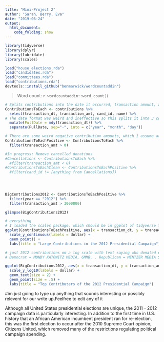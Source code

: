 ```yaml
---
title: "Mini-Project 2"
author: "Sarah, Berry, Eva"
date: "2019-03-24"
output: 
  html_document:
    code_folding: show
---
```


```r
library(tidyverse)
library(dplyr)
library(lubridate)
library(scales)
```

```r
load("house_elections.rda")
load("candidates.rda")
load("committees.rda")
load("contributions.rda")
devtools::install_github("benmarwick/wordcountaddin")
```


> Word count: `r wordcountaddin::word_count()`

```r

# Splits contributions into the date it occurred, transaction amount, and the the recipient's ID
ContributionsToEach <- contributions %>%
  select(transaction_dt, transaction_amt, cand_id, name) %>%
# The date format was weird and ineffective so this splits it into 3 columns, for year, month, and day. I used "lubridate" which should be part of tidyverse
  mutate(FullDate = mdy(transaction_dt)) %>%
  separate(FullDate, sep="-", into = c("year", "month", "day"))

# There are some weird negative contribution amounts, which I assume are cancelled checks. We should do a better job removing those but it was really skewing the data so I removed the negative contributions and did calculations from here on with only postive contributions
ContributionsToEachPositive <- ContributionsToEach %>%
  filter(transaction_amt > 0)

#In progress: Remove cancelled donations
#Cancellations <- ContributionsToEach %>%
  #filter(transaction_amt < 0) 
#ContributionsToEachClean <- ContributionsToEachPositive %>%
  #filter(cand_id != [anything from Cancellations])

  
  

BigContributions2012 <- ContributionsToEachPositive %>%
  filter(year == "2012") %>%
  filter(transaction_amt > 3000000)

glimpse(BigContributions2012)
```

```r
# everything
# I loaded the scales package, which should be in ggplot of tidyverse to make the tranaction amount be in dollers and not exponants
ggplot(ContributionsToEachPositive, aes(x = transaction_dt, y = transaction_amt)) + 
  scale_y_continuous(labels = dollar) +
  geom_point() +
  labs(title = "Large Contributions in the 2012 Presidential Campaign")
```


```r

# just 2012 contributions on a log scale with text saying who donated each big donation.
# Democrat = MUNDY KATOWITZ MEDIA, GMMB, . Republican = MENTZER MEDIA SERVICES,CROSSROADS MEDIA, NATIONAL MEDIA RESEARCH PLANNING(?), AMERICAN RAMBLER PRODUCTIONS,

ggplot(BigContributions2012, aes(x = transaction_dt, y = transaction_amt, label = name)) +
  scale_y_log10(labels = dollar) +
  geom_text(size = 2) +
  geom_point(size = .5) +
  labs(title = "Top Contributers of the 2012 Presidential Campaign")
```

#im just going to type up anything that sounds interesting or possibly relevent for our write up.Feelfree to edit any of it

Although all United States presidential elections are unique, the 2011 – 2012 campaign data is particularly interesting. In addition to the first time in U.S. history that an African American incumbent president ran for re-election, this was the first election to occur after the 2010 Supreme Court opinion, Citizens United, which removed many of the restrictions regulating political campaign spending. 

